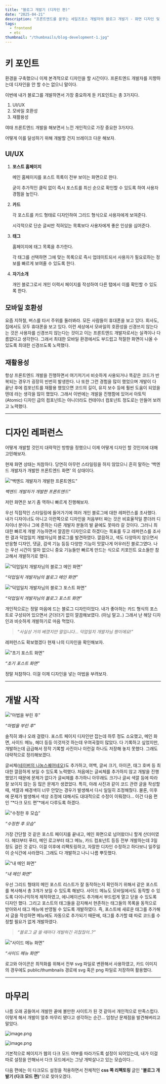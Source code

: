 ```yaml
---
title: "블로그 개발기 (디자인 편)"
date: "2025-04-21"
description: "프론트엔드를 꿈꾸는 세일즈포스 개발자의 블로그 개발기 - 화면 디자인 및 개발"
tags:
  - frontend
  - etc
thumbnail: "/thumbnails/blog-development-1.jpg"
---
```


# 키 포인트

환경을 구축했으니 이제 본격적으로 디자인을 할 시간이다. 프론트엔드 개발자를 지향하는데 디자인을 안 할 수는 없으니 말이다.

이번에 내가 블로그를 개발하면서 가장 중요하게 둔 키포인트는 총 3가지다.

1. UI/UX
2. 모바일 호환성
3. 재활용성

여태 프론트엔드 개발을 해보면서 느낀 개인적으로 가장 중요한 3가지다.

어떻게 이를 달성하기 위해 개발할 건지 브레이크 다운 해보자.

## UI/UX

1. **포스트 홈페이지**
    
    메인 홈페이지를 포스트 목록이 전부 보이는 화면으로 한다.
    
    굳이 추가적인 클릭 없이 즉시 포스트를 최신 순으로 확인할 수 있도록 하여 사용자 경험을 높인다.
    
2. **카드**
    
    각 포스트를 카드 형태로 디자인하여 그리드 형식으로 사용자에게 보여준다.
    
    시각적으로 단순 글씨만 적혀있는 목록보다 사용자에게 좋은 인상을 심어준다.
    
3. **태그**
    
    홈페이지에 태그 목록을 추가한다.
    
    각 태그를 선택하면 그에 맞는 목록으로 즉시 업데이트되서 사용자가 필요로하는 정보를 빠르게 보여줄 수 있도록 한다.
    
4. **자기소개**
    
    개인 블로그로서 개인 이력서 페이지를 작성하여 다른 탭에서 이를 확인할 수 있도록 한다.
    

## 모바일 호환성

요즘 지하철, 버스를 타서 주위를 둘러봐라. 모든 사람들이 휴대폰을 보고 있다. 회사도, 집에서도 모두 휴대폰을 보고 있다. 이런 세상에서 모바일의 호환성을 신경쓰지 않는다는 것은 사용자를 신경쓰지 않는다는 것이고 이는 프론트엔드 개발자로서는 실격이나 다름없다고 생각한다. 그래서 최대한 모바일 환경에서도 부드럽고 적절한 화면이 나올 수 있도록 최대한 신경쓰도록 노력했다.

## 재활용성

항상 프론트엔드 개발을 진행하면서 여기저기서 비슷하게 사용되거나 똑같은 코드가 반복되는 경우가 굉장히 빈번히 발생한다. 나 또한 그런 경험을 많이 했었으며 개발이 다 끝난 후에 컴포넌트를 재활용 했었으면 코드의 길이, 유지 보수 등에 훨씬 도움이 되었을 텐데 라는 생각을 많이 했었다. 그래서 이번에는 개발을 진행함에 있어서 아토믹(Atomic) 디자인 급의 컴포넌트는 아니더라도 컨테이너 컴포넌트 정도로는 만들어 보려고 노력했다.

---

# 디자인 레퍼런스

어떻게 개발할 것인지 대략적인 방향을 정했으니 이제 어떻게 디자인 할 것인지에 대해 고민해보자.

현재 화면 상태는 처참하다. 당연히 아무런 스타일링을 하지 않았으니 흔히 말하는 ‘백엔드 개발자가 개발한 프론트엔드 화면’ 의 상태이다.

![“*백엔드 개발자가 개발한 프론트엔드”*](/images/blogDevelopment2/image.png)

*백엔드 개발자가 개발한 프론트엔드”*

저런 화면은 보기 좀 역하니 빠르게 진행해보자.

우선 직접적인 스타일링에 들어가기에 여러 개인 블로그에 대한 레퍼런스를 조사했다. 내가 디자이너도 아니고 이런쪽으로 디자인을 처음부터 짜는 것은 비효율적일 뿐더러 디자이너 분이나 그에 준하는 다른 개발자 분들의 발 끝에도 못따라 갈 것이다. 그러니 최대한 빠르게 개발 가능하면서 깔끔한 디자인으로 하겠다는 목표를 두고 레퍼런스를 조사한 결과 덕업일치 개발자님의 블로그를 발견하였다. 깔끔하고, 색도 다양하지 않으면서 반응형 디자인, 댓글, 검색 기능 등등 다양한 기능이 맛깔나게 어우러진 블로그였다. 나는 우선 시간이 얼마 없으니 중요 기능들만 빠르게 만드는 식으로 키포인트 요소들만 참고해서 개발하기로 했다.

![*“덕업일치 개발자님의 블로그 메인 화면”*](/images/blogDevelopment2/image_1.png)

*“덕업일치 개발자님의 블로그 메인 화면”*

![*“덕업일치 개발자님의 블로그 포스트 화면”*](/images/blogDevelopment2/image_2.png)

*“덕업일치 개발자님의 블로그 포스트 화면”*

개인적으로는 정말 마음에 드는 블로그 디자인이었다. 내가 좋아하는 카드 형식의 포스트로 구성되어 있으면서 군더더기 없이 깔끔해보였다. (아님 말고..) 그래서 난 해당 디자인과 비슷하게 개발하기로 마음 먹었다.

> “*사실상 거의 베꼈지만 말입니다… 덕업일치 개발자님 짱이에요!”*

레퍼런스도 확보했겠다 현재 나의 디자인을 확인해보자.

![*“초기 포스트 화면”*](/images/blogDevelopment2/image_3.png)

*“초기 포스트 화면”*

정말 처참하다. 이걸 이제 디자인을 넣는 마법을 부려보자.

---

# 개발 시작

![*“마법을 부린 후”*](/images/blogDevelopment2/image_4.png)

*“마법을 부린 후”*

솔직히 꽤나 오래 걸렸다. 포스트 페이지 디자인만 잡는데 하루 정도 소요했고, 메인 화면, 사이드 메뉴, 헤더 등등 이것저것 하는데 우여곡절이 많았다. 다 기록하고 싶었지만, 개발하는데 급급해서 정작 기록할 사진이나 이런걸 하나도 저장해 놓지 못했다. 그래도 대략적으로 정리해보겠다.

글씨체([네이버의 나눔스퀘어네오](https://hangeul.naver.com/fonts/search?f=nanum))도 추가하고, 여백, 글씨 크기, 아이콘, 태그 호버 등 최대한 깔끔하게 보일 수 있도록 노력했다. 처음에는 글씨체를 추가하지 않고 개발을 진행했었기 때문에 문제가 없다가 글씨체를 추가하니 아무래도 크기나 글씨 색깔 등에 따라 잘 보이지 않는 등 많은 문제가 생겼었다. 특히, 아래 사진과 같이 코드 관련 글을 작성할 때, 색깔과 배경색이 너무 안맞는 경우가 발생해서 다시 일일히 조정해줬다. 물론, 이후에 문제가 발생해서 색상 조정에 대해서도 대대적으로 수정이 이뤄졌다… 이건 다음 편인 “*다크 모드 편”*에서 다루도록 하겠다.

![*“수정한 후 모습”*](/images/blogDevelopment2/image_5.png)

*“수정한 후 모습”*

가장 간단할 것 같은 포스트 페이지를 끝내고, 메인 화면으로 넘어왔더니 할게 산더미였다. 헤더부터 푸터, 메인 로고부터 태그 메뉴, 카드 컴포넌트 등등 전부 개발하는데 3일 정도 걸린 것 같다. 이걸 이후에 리팩토링하고, 자잘한 디자인 수정하고 하다보니 일주일이 순식간에 사라졌다. 그래도 다 개발하고 나니 나름 뿌듯했다.

![*“내 메인 화면”*](/images/blogDevelopment2/image_6.png)

*“내 메인 화면”*

우선 그리드 형태의 메인 포스트 리스트가 잘 동작하는지 확인하기 위해서 같은 포스트를 복사해서 총 3개가 보일 수 있도록 해놨다. 사이드 메뉴도 모바일에서도 동작할 수 있도록 다이나믹하게 제작하였고, 에니메이션도 추가해서 부드럽게 열고 닫을 수 있도록 디자인 했다. 그리고 포스트의 태그들을 감지해서 현존하는 태그들의 목록을 동적으로 받아와서 태그 메뉴에 반영될 수 있도록 개발하였다. 즉, 포스트에 새로운 태그를 추가해서 글을 작성하면 메뉴에도 자동으로 추가되기 때문에, 태그를 추가할 떄 따로 코드를 수정할 필요가 없게 개발하였다.

> *“블로그 글 쓸 때마다 개발하긴 귀찮잖아..?”*

![*“사이드 메뉴 화면”*](/images/blogDevelopment2/image_7.png)

*“사이드 메뉴 화면”*

로고와 아이콘은 최적화를 위해서 전부 svg 파일로 변환해서 사용하였고, 카드 이미지의 경우에도 public/thumbnails 경로에 svg 혹은 png 파일로 저장하여 활용했다.

---

# 마무리

나름 오래 공들여서 개발한 끝에 볼만한 사이트가 된 것 같아서 개인적으로 만족스럽다. 이렇게 해서 개발이 얼추 마무리 됐다고 생각하는 순간… 엄청난 문제점을 발견해버리고 말았다.

![image.png](/images/blogDevelopment2/image_8.png)

![image.png](/images/blogDevelopment2/image_9.png)

기본적으로 페이지가 웹의 다크 모드 여부를 따라가도록 설정이 되어있는데, 내가 이걸 따로 설정을 안해놔서 다크 모드에서는 그냥 개박살나고 있는 모습이다…

다음 편에는 이 다크모드 설정을 적용하면서 전체적인 **css 쪽 리펙토링** 글인 "**블로그 개발기 (다크 모드 편)**"으로 찾아오겠다.